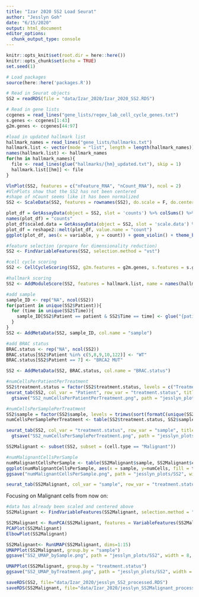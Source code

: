 ```yaml
---
title: "Izar 2020 SS2 Load Seurat"
author: "Jesslyn Goh"
date: "6/15/2020"
output: html_document
editor_options: 
  chunk_output_type: console
---
```


```r
knitr::opts_knit$set(root.dir = here::here())
knitr::opts_chunk$set(echo = TRUE)
set.seed(1)
```

```r
# Load packages
source(here::here('packages.R'))

# Read in Seurat objects
SS2 = readRDS(file = "data/Izar_2020/Izar_2020_SS2.RDS")

# Read in gene lists
ccgenes = read_lines("gene_lists/regev_lab_cell_cycle_genes.txt")
s.genes <- ccgenes[1:43]
g2m.genes <- ccgenes[44:97]

#load in updated hallmark list 
hallmark_names = read_lines("gene_lists/hallmarks.txt")
hallmark.list <- vector(mode = "list", length = length(hallmark_names))
names(hallmark.list) <- hallmark_names
for(hm in hallmark_names){
  file <- read_lines(glue("hallmarks/{hm}_updated.txt"), skip = 1)
  hallmark.list[[hm]] <- file
}
```

```r
VlnPlot(SS2, features = c("nFeature_RNA", "nCount_RNA"), ncol = 2) 
#VlnPlots show that the SS2 has not been centered 
#shape of nCount seems like it has been normalized
SS2 <- ScaleData(SS2, features = rownames(SS2), do.scale = F, do.center = T)

plot_df = GetAssayData(object = SS2, slot = 'counts') %>% colSums() %>% as.data.frame()
names(plot_df) = "counts"
plot_df$scaled.data = GetAssayData(object = SS2, slot = 'scale.data') %>% colSums()
plot_df = reshape2::melt(plot_df, value.name = "count")
ggplot(plot_df, aes(x = variable, y = count)) + geom_violin() + theme_bw()

#feature selection (prepare for dimensionality reduction)
SS2 <- FindVariableFeatures(SS2, selection.method = "vst")
```

```r
#cell cycle scoring
SS2 <- CellCycleScoring(SS2, g2m.features = g2m.genes, s.features = s.genes)

#hallmark scoring
SS2 <- AddModuleScore(SS2, features = hallmark.list, name = names(hallmark.list), nbin = 50, search = T)

#add sample
sample_ID <- rep("NA", ncol(SS2))
for(patient in unique(SS2$Patient)){
  for (time in unique(SS2$Time)){
    sample_ID[SS2$Patient == patient & SS2$Time == time] <- glue("{patient}.{time}")
  }
}
SS2 <- AddMetaData(SS2, sample_ID, col.name = "sample")

#add BRAC status
BRAC.status <- rep("NA", ncol(SS2))
BRAC.status[SS2$Patient %in% c(5,8,9,10,122)] <- "WT"
BRAC.status[SS2$Patient == 7] <- "BRCA2 MUT"

SS2 <- AddMetaData(SS2, BRAC.status, col.name = "BRAC.status")
```

```r
#numCellsPerPatientPerTreatment
SS2$treatment.status = factor(SS2$treatment.status, levels = c("Treatment-naïve", "On-treatment"))
seurat_tab(SS2, col_var = "Patient", row_var = "treatment.status", title = "Number of cells per Patient per treatment status") %>% 
  gtsave("SS2_numCellsPerPatientPerTreatment.png", path = "jesslyn_plots/SS2")

#numCellsPerSamplePerTreatment
SS2$sample = factor(SS2$sample, levels = trimws(sort(formatC(unique(SS2$sample)))))
numCellsPerSamplePerTreatment <- table(SS2$treatment.status, SS2$sample) %>% as.data.frame() %>% dplyr::rename(treatmentStatus = Var1, sample = Var2, numCells = Freq) %>% ggplot(aes(x=treatmentStatus, fill=sample, y=numCells)) + geom_bar(stat="identity", position="fill") + xlab("treatmentStatus") + labs(fill = "sample")

seurat_tab(SS2, col_var = "treatment.status", row_var = "sample", title = "Number of cells per Sample per treatment status") %>% 
  gtsave("SS2_numCellsPerSamplePerTreatment.png", path = "jesslyn_plots/SS2")
```

```r
SS2Malignant <- subset(SS2, subset = (cell.type == "Malignant"))

#numMalignantCellsPerSample
numMalignantCellsPerSample <- table(SS2Malignant$sample, SS2Malignant$cell.type, SS2Malignant$treatment.status) %>% as.data.frame() %>% dplyr::rename(sample = Var1, celltype = Var2, treatment = Var3, numCells = Freq) %>% filter(`celltype` == "Malignant")
ggplot(numMalignantCellsPerSample, aes(x = sample, y=numCells, fill = treatment)) + geom_bar(stat = "identity") + labs(title = "Number of Malignant Cells Per Sample in SS2 Data")
ggsave("numMalignantCellsPerSample.png", path = "jesslyn_plots/SS2", width = 8, height = 8)

seurat_tab(SS2Malignant, col_var = "sample", row_var = "treatment.status", title = "Number of Malignant cells per Sample per treatment status")
```

Focusing on Malignant cells from now on: 
```r
#data has already been scaled and centered above
SS2Malignant <- FindVariableFeatures(SS2Malignant, selection.method = "vst")

SS2Malignant <- RunPCA(SS2Malignant, features = VariableFeatures(SS2Malignant))
PCAPlot(SS2Malignant)
ElbowPlot(SS2Malignant)

```

```r
SS2Malignant<- RunUMAP(SS2Malignant, dims=1:15)
UMAPPlot(SS2Malignant, group.by = "sample")
ggsave("SS2_UMAP_bySample.png", path = "jesslyn_plots/SS2", width = 8, height = 8)

UMAPPlot(SS2Malignant, group.by = "treatment.status")
ggsave("SS2_UMAP_byTreatment.png", path = "jesslyn_plots/SS2", width = 8, height = 8)
```

```r
saveRDS(SS2, file="data/Izar_2020/jesslyn_SS2_processed.RDS")
saveRDS(SS2Malignant, file="data/Izar_2020/jesslyn_SS2Malignant_processed.RDS")
```